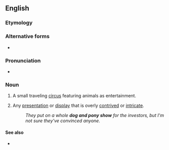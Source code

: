 {{also|dog-and-pony show}}
==English==
===Etymology===
{{rfe|en}}

===Alternative forms===
* {{l|en|dog-and-pony show}}

===Pronunciation===
* {{audio|en|en-au-dog and pony show.ogg|Audio (AU)}}

===Noun===
{{en-noun}}

# {{lb|en|historical}} A small traveling [[circus]] featuring animals as entertainment.
# {{lb|en|idiomatic}} Any [[presentation]] or [[display]] that is overly [[contrived]] or [[intricate]].
#: ''They put on a whole '''dog and pony show''' for the investors, but I'm not sure they've convinced anyone.''

====See also====
* {{pedia}}